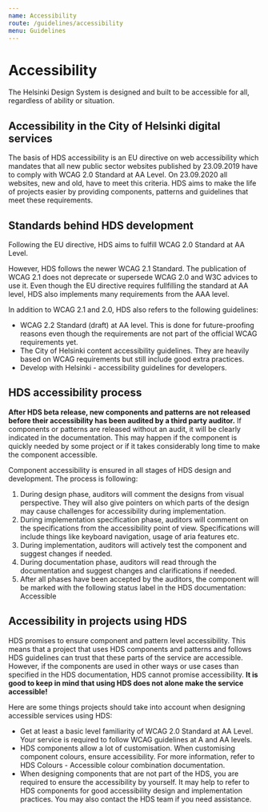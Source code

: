 ```yaml
---
name: Accessibility
route: /guidelines/accessibility
menu: Guidelines
---
```




# Accessibility

<LargeParagraph>The Helsinki Design System is designed and built to be accessible for all, regardless of ability or situation.</LargeParagraph>


## Accessibility in the City of Helsinki digital services
<p>The basis of HDS accessibility is <Link href="https://eur-lex.europa.eu/eli/dir/2016/2102/oj" external>an EU directive on web accessibility</Link> which mandates that all new public sector websites published by 23.09.2019 have to comply with <Link href="https://www.w3.org/TR/WCAG20/" external>WCAG 2.0 Standard at AA Level</Link>. On 23.09.2020 all websites, new and old, have to meet this criteria. HDS aims to make the life of projects easier by providing components, patterns and guidelines that meet these requirements.</p>

## Standards behind HDS development

<p>Following the EU directive, HDS aims to fulfill <Link href="https://www.w3.org/TR/WCAG20/" external>WCAG 2.0 Standard at AA Level</Link>.</p>

<p>However, HDS follows the newer <Link href="https://www.w3.org/TR/WCAG21/" external>WCAG 2.1 Standard</Link>. The publication of WCAG 2.1 does not deprecate or supersede WCAG 2.0 and W3C advices to use it. Even though the EU directive requires fullfilling the standard at AA level, HDS also implements many requirements from the AAA level.</p>

In addition to WCAG 2.1 and 2.0, HDS also refers to the following guidelines:
- <Link href="https://www.w3.org/TR/WCAG22/" external>WCAG 2.2 Standard (draft) at AA level</Link>. This is done for future-proofing reasons even though the requirements are not part of the official WCAG requirements yet.
- <Link href="https://www.hel.fi/static/liitteet/kanslia/TPR/opas_saavutettavaan_sisaltoon_EN.pdf" external>The City of Helsinki content accessibility guidelines</Link>. They are heavily based on WCAG requirements but still include good extra practices.
- <Link href="https://dev.hel.fi/accessibility" external>Develop with Helsinki - accessibility guidelines for developers</Link>.

## HDS accessibility process
**After HDS beta release, new components and patterns are not released before their accessibility has been audited by a third party auditor.** If components or patterns are released without an audit, it will be clearly indicated in the documentation. This may happen if the component is quickly needed by some project or if it takes considerably long time to make the component accessible.

Component accessibility is ensured in all stages of HDS design and development. The process is following:
1. During design phase, auditors will comment the designs from visual perspective. They will also give pointers on which parts of the design may cause challenges for accessibility during implementation.
2. During implementation specification phase, auditors will comment on the specifications from the accessibility point of view. Specifications will include things like keyboard navigation, usage of aria features etc.
3. During implementation, auditors will actively test the component and suggest changes if needed.
4. During documentation phase, auditors will read through the documentation and suggest changes and clarifications if needed.
5. After all phases have been accepted by the auditors, the component will be marked with the following status label in the HDS documentation: <StatusLabel type="success">Accessible</StatusLabel> 

## Accessibility in projects using HDS
HDS promises to ensure component and pattern level accessibility. This means that a project that uses HDS components and patterns and follows HDS guidelines can trust that these parts of the service are accessible. However, if the components are used in other ways or use cases than specified in the HDS documentation, HDS cannot promise accessibility. **It is good to keep in mind that using HDS does not alone make the service accessible!**

Here are some things projects should take into account when designing accessible services using HDS:
- Get at least a basic level familiarity of <Link href="https://www.w3.org/TR/WCAG20/" external>WCAG 2.0 Standard at AA Level</Link>. Your service is required to follow WCAG guidelines at A and AA levels.
- HDS components allow a lot of customisation. When customising component colours, ensure accessibility. For more information, refer to <Link href="/design-tokens/colour#accessible-colour-combinations">HDS Colours - Accessible colour combination documentation</Link>.
- When designing components that are not part of the HDS, you are required to ensure the accessibility by yourself. It may help to refer to HDS components for good accessibility design and implementation practices. You may also contact the HDS team if you need assistance.
